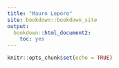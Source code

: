 ```yaml
---
title: "Mauro Lepore"
site: bookdown::bookdown_site
output:
  bookdown::html_document2:
    toc: yes
---
```


```r
knitr::opts_chunk$set(echo = TRUE)
```

